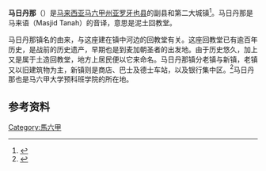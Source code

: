 {{coord|2|21|07|N|102|06|30|E|region:MY_type:city_source:GNS-enwiki|display=title}}

{{Infobox settlement
<!-- Basic info  ---------------->
|name           = 马日丹那
|official_name          = {{lang|ms|Masjid Tanah}}
<!-- images and maps  ----------->
|image_skyline          = Adiput02.JPG
|imagesize              = 325px
|image_caption          = 马日丹那镇的钟楼
|pushpin_map            = Malaysia Malacca
|pushpin_label_position = 
|pushpin_map_caption    =
|pushpin_mapsize        =
<!-- Location ------------------>
|subdivision_type       = [[世界政区索引|国家]]
|subdivision_name       = {{马来西亚}}
|subdivision_type1      = 州属
|subdivision_name1      = {{Melaka}}
|subdivision_type2      = 县
|subdivision_name2      = [[亚罗牙也县|亚罗牙也县]]
<!-- Politics ----------------->
|government_footnotes   = 
|government_type        = 
|leader_title           = {{pc|马日丹那}}国会议员
|leader_name            = [[玛丝艾米雅蒂|玛丝艾米雅蒂]]
|established_title      = 
|established_date       = 
<!-- Area    --------------------->
|area_magnitude         = 
|area_total             = 
<!-- Population   ----------------------->
|population_as_of               =
|population_footnotes           =
|population_note                =
|population_total               =
|population_density_km2         = 
|population_density_sq_mi       =
<!-- General information  --------------->
|timezone               = [[马来西亚标准时间|马来西亚标准时间]]
|utc_offset             = +8
|coor_pinpoint          =
|coordinates_type       = 
|latd= 2 |latm= 21 |lats= 7 |latNS= N
|longd= 102 |longm= 6 |longs= 30 |longEW= E
|website = 
|footnotes =
}}

'''马日丹那'''（{{lang-ms|Masjid Tanah}}）是[[马来西亚|马来西亚]][[马六甲州|马六甲州]][[亚罗牙也县|亚罗牙也县]]的副县和第二大城镇<ref>{{cite web|url=https://www.sinchew.com.my/content/content_2336283.html|title=人口经济设施未符条件·马日丹那升格尚须努力|website=www.sinchew.com.my}}</ref>。马日丹那是马来语（Masjid Tanah）的音译，意思是泥土回教堂。

马日丹那镇名的由来，与这座建在镇中河边的回教堂有关。这座回教堂已有逾百年历史，是战前的历史遗产，早期也是到麦加朝圣者的出发地。由于历史悠久，加上又是属于土造回教堂，地方上居民便以它来命名。马日丹那镇分老镇与新镇，老镇又以旧建筑物为主，新镇则是商店、巴士及德士车站，以及银行集中区。<ref>{{cite news|language = 中文|url = http://mykampung.sinchew.com.my/node/315319|title = 缺就业机会 年轻人外流 马日丹那镇发展缓慢|publisher = 星洲日报|date = 2014-08-29|accessdate = 2014-10-07|archive-url = https://web.archive.org/web/20141012102907/http://mykampung.sinchew.com.my/node/315319|archive-date = 2014-10-12|dead-url = yes}}</ref>马日丹那也是马六甲大学预科班学院的所在地。

== 参考资料 ==
{{Reflist}}

{{马六甲}}

[[Category:馬六甲|Category:馬六甲]]
